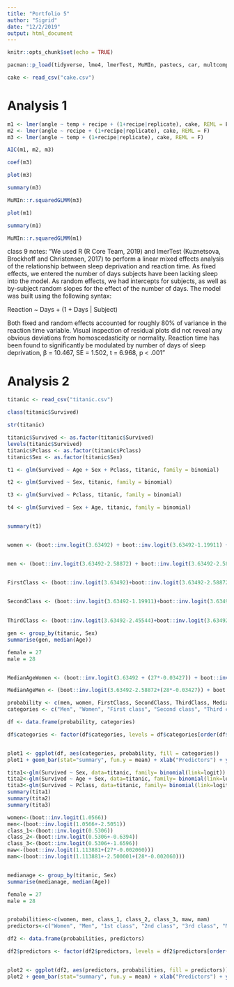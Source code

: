 ```yaml
---
title: "Portfolio 5"
author: "Sigrid"
date: "12/2/2019"
output: html_document
---
```


```r
knitr::opts_chunk$set(echo = TRUE)
```

```r
pacman::p_load(tidyverse, lme4, lmerTest, MuMIn, pastecs, car, multcomp, WRS2, reshape2)

cake <- read_csv("cake.csv")

```

# Analysis 1

```r

m1 <- lmer(angle ~ temp + recipe + (1+recipe|replicate), cake, REML = F)
m2 <- lmer(angle ~ recipe + (1+recipe|replicate), cake, REML = F)
m3 <- lmer(angle ~ temp + (1+recipe|replicate), cake, REML = F)

AIC(m1, m2, m3)

```

```r
coef(m3)
```


```r
plot(m3)

summary(m3)

MuMIn::r.squaredGLMM(m3)

plot(m1)

summary(m1)

MuMIn::r.squaredGLMM(m1)
```

class 9 notes:  “We used R (R Core Team, 2019) and lmerTest (Kuznetsova, Brockhoff and Christensen, 2017) to perform a linear mixed effects analysis of the relationship between sleep deprivation and reaction time. As fixed effects, we entered the number of days subjects have been lacking sleep into the model. As random effects, we had intercepts for subjects, as well as by-subject random slopes for the effect of the number of days. The model was built using the following syntax:
 
 Reaction ~ Days + (1 + Days | Subject) 
 
 Both fixed and random effects accounted for roughly 80% of variance in the reaction time variable. Visual inspection of residual plots did not reveal any obvious deviations from homoscedasticity or normality. Reaction time has been found to significantly be modulated by number of days of sleep deprivation, β = 10.467, SE = 1.502, t = 6.968, p < .001” 
 
# Analysis 2


```r

titanic <- read_csv("titanic.csv")

```


```r

class(titanic$Survived)

str(titanic)

titanic$Survived <- as.factor(titanic$Survived)
levels(titanic$Survived)
titanic$Pclass <- as.factor(titanic$Pclass)
titanic$Sex <- as.factor(titanic$Sex)

t1 <- glm(Survived ~ Age + Sex + Pclass, titanic, family = binomial)

t2 <- glm(Survived ~ Sex, titanic, family = binomial)

t3 <- glm(Survived ~ Pclass, titanic, family = binomial)

t4 <- glm(Survived ~ Sex + Age, titanic, family = binomial)


summary(t1)


women <- (boot::inv.logit(3.63492) + boot::inv.logit(3.63492-1.19911) + boot::inv.logit(3.63492-2.45544))/3  #woman in general


men <- (boot::inv.logit(3.63492-2.58872) + boot::inv.logit(3.63492-2.58872-1.19911) + boot::inv.logit(3.63492-2.58872-2.45544))/3 # men in geneal


FirstClass <- (boot::inv.logit(3.63492)+boot::inv.logit(3.63492-2.58872))/2 # 1st class


SecondClass <- (boot::inv.logit(3.63492-1.19911)+boot::inv.logit(3.63492-2.58872-1.19911))/2 #2nd class
  
  
ThirdClass <- (boot::inv.logit(3.63492-2.45544)+boot::inv.logit(3.63492-2.58872-2.45544))/2 #3rd class

gen <- group_by(titanic, Sex)
summarise(gen, median(Age))

female = 27
male = 28


MedianAgeWomen <- (boot::inv.logit(3.63492 + (27*-0.03427)) + boot::inv.logit(3.63492-1.19911+(27*-0.03427)) + boot::inv.logit(3.63492-2.45544)+(27*-0.03427))/3 #median women

MedianAgeMen <- (boot::inv.logit(3.63492-2.58872+(28*-0.03427)) + boot::inv.logit(3.63492-2.58872-1.19911+(28*-0.03427)) + boot::inv.logit(3.63492-2.58872-2.45544+(28*-0.03427)))/3 #median men

probability <- c(men, women, FirstClass, SecondClass, ThirdClass, MedianAgeWomen, MedianAgeMen)
categories <- c("Men", "Women", "First class", "Second class", "Third class", "Median age of women", "Median age of men")

df <- data.frame(probability, categories)

df$categories <- factor(df$categories, levels = df$categories[order(df$probability)])


plot1 <- ggplot(df, aes(categories, probability, fill = categories)) 
plot1 + geom_bar(stat="summary", fun.y = mean) + xlab("Predictors") + ylab("Probability") + ggtitle("Probability of survival according to gender, class and median age") + theme_minimal() + scale_fill_grey(start = 0.7, end = 0.3) 

```


```r

tita1<-glm(Survived ~ Sex, data=titanic, family= binomial(link=logit))
tita2<-glm(Survived ~ Age + Sex, data=titanic, family= binomial(link=logit))
tita3<-glm(Survived ~ Pclass, data=titanic, family= binomial(link=logit))
summary(tita1)
summary(tita2)
summary(tita3)

women<-(boot::inv.logit(1.0566))
men<-(boot::inv.logit(1.0566+-2.5051))
class_1<-(boot::inv.logit(0.5306))
class_2<-(boot::inv.logit(0.5306+-0.6394))
class_3<-(boot::inv.logit(0.5306+-1.6596))
maw<-(boot::inv.logit(1.113881+(27*-0.002060)))
mam<-(boot::inv.logit(1.113881+-2.500001+(28*-0.002060)))


medianage <- group_by(titanic, Sex)
summarise(medianage, median(Age))

female = 27
male = 28


probabilities<-c(women, men, class_1, class_2, class_3, maw, mam)
predictors<-c("Women", "Men", "1st class", "2nd class", "3rd class", "MedianAgeWomen", "MedianAgeMen")

df2 <- data.frame(probabilities, predictors)

df2$predictors <- factor(df2$predictors, levels = df2$predictors[order(df2$probabilities)])


plot2 <- ggplot(df2, aes(predictors, probabilities, fill = predictors)) 
plot2 + geom_bar(stat="summary", fun.y = mean) + xlab("Predictors") + ylab("Probability") + ggtitle("Probability of survival according to gender, class and median age") + theme_minimal() + scale_fill_grey(start = 0.7, end = 0.3) 



```


